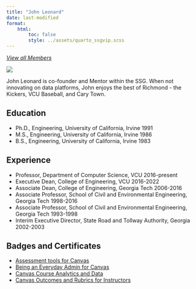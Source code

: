 ---
title: "John Leonard"
date: last-modified
format:
    html:
        toc: false
        style: ../assets/quarto_ssgvip.scss
---
<a id="goback-btn" href="./index.html">
<i class="bi bi-arrow-left-circle">
View all Members
</i>
</a>

::: {.profile-wrap}

::: {.profile-bio}

::: {.profile-pic-frame}

::: {.profile-pic}

![](../assets/jdleonard-2.jpg)

:::

:::


John Leonard is co-founder and Mentor within the SSG. When not innovating on data platforms, John enjoys the best of Richmond - the Kickers, VCU Baseball, and Cary Town.

## Education

* <span class='item'>Ph.D., Engineering, University of California, Irvine <span class='date'>1991</span></span>
* <span class='item'>M.S., Engineering, University of California, Irvine <span class='date'>1986</span></span>
* <span class='item'>B.S., Engineering, University of California, Irvine <span class='date'>1983</span></span>

## Experience

* <span class='item'>Professor, Department of Computer Science, VCU <span class='date'>2016-present</span></span>
* <span class='item'>Executive Dean, College of Engineering, VCU <span class='date'>2016-2022</span></span>
* <span class='item'>Associate Dean, College of Engineering, Georgia Tech <span class='date'>2006-2016</span></span>
* <span class='item'>Associate Professor, School of Civil and Environmental Engineering, Georgia Tech <span class='date'>1998-2016</span></span>
* <span class='item'>Associate Professor, School of Civil and Environmental Engineering, Georgia Tech <span class='date'>1993-1998</span></span>
* <span class='item'>Interim Executive Director, State Road and Tollway Authority, Georgia <span class='date'>2002-2003</span></span>

## Badges and Certificates

* <span class='item'>[Assessment tools for Canvas](https://api.badgr.io/public/assertions/IQDR3GaGQhawDLySZRlslQ?identity__email=jdleonard%40vcu.edu)</span>
* <span class='item'>[Being an Everyday Admin for Canvas](https://api.badgr.io/public/assertions/qzKptTDGQbKjC4SV09eKXw?identity__email=jdleonard%40vcu.edu)</span>
* <span class='item'>[Canvas Course Analytics and Data](https://api.badgr.io/public/assertions/iz714Pn7Qn2RYJOUiI9VPA?identity__email=jdleonard%40vcu.edu)</span>
* <span class='item'>[Canvas Outcomes and Rubrics for Instructors](https://api.badgr.io/public/assertions/cRD0xj25QWqwo_IBj5nzdQ?identity__email=jdleonard%40vcu.edu)</span>


:::
                   
:::

